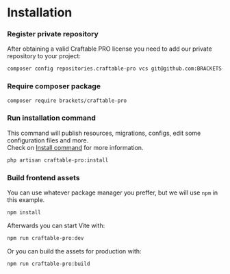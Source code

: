 
# Installation

<div className="steps-container">

### Register private repository

After obtaining a valid Craftable PRO license you need to add our private repository to your project:

```bash copy
composer config repositories.craftable-pro vcs git@github.com:BRACKETS-by-TRIAD/craftable-pro.git
```

### Require composer package

```bash copy
composer require brackets/craftable-pro
```

### Run installation command

This command will publish resources, migrations, configs, edit some configuration files and more. <br/>
Check on [Install command](/commands/installation-command) for more information.

```bash copy
php artisan craftable-pro:install
```

### Build frontend assets

You can use whatever package manager you preffer, but we will use `npm` in this example.

```bash copy
npm install
```

Afterwards you can start Vite with:

```bash copy
npm run craftable-pro:dev
```

Or you can build the assets for production with:

```bash copy
npm run craftable-pro:build
```




</div>
